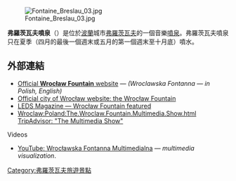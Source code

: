 [[File:Fontaine_Breslau_03.jpg|thumb]]

'''弗羅茨瓦夫噴泉'''（{{lang-pl|Wrocławska Fontanna}}）是位於[[波蘭|波蘭]]城市[[弗羅茨瓦夫|弗羅茨瓦夫]]的一個音樂[[噴泉|噴泉]]。弗羅茨瓦夫噴泉只在夏季（四月的最後一個週末或五月的第一個週末至十月底）噴水。
==外部連結==
{{Commons category|Wrocław Fountain}}
* [http://www.wroclawskafontanna.pl Official '''Wrocław Fountain''' website] {{Wayback|url=http://www.wroclawskafontanna.pl/ |date=20200222121601 }} — ''(Wroclawska Fontanna — in Polish, English)''
* [http://www.wroclaw.pl/wroclawska_fontanna,1.dhtml Official city of Wrocław website: the Wrocław Fountain] {{Wayback|url=http://www.wroclaw.pl/wroclawska_fontanna,1.dhtml |date=20130829171406 }}
* [https://web.archive.org/web/20090626071303/http://www.ledsmagazine.com/features/6/6/11 LEDS Magazine — Wrocław Fountain featured]
* [http://www.tripadvisor.com/Travel-g274812-c119707 Wroclaw:Poland:The.Wroclaw.Fountain.Multimedia.Show.html TripAdvisor: "The Multimedia Show"]
;Videos
* [http://www.youtube.com/watch?v=7tBjdV8ylqE  YouTube: Wrocławska Fontanna Multimedialna] {{Wayback|url=http://www.youtube.com/watch?v=7tBjdV8ylqE |date=20160809013430 }} — ''multimedia visualization''.

[[Category:弗羅茨瓦夫旅遊景點|Category:弗羅茨瓦夫旅遊景點]]